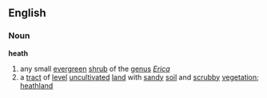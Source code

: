 ==English==
===Noun===
'''heath'''
{{wikipedia}}
# any small [[evergreen]] [[shrub]] of the [[genus]] ''[[Erica]]''
# a [[tract]] of [[level]] [[uncultivated]] [[land]] with [[sandy]] [[soil]] and [[scrubby]] [[vegetation]]; [[heathland]]